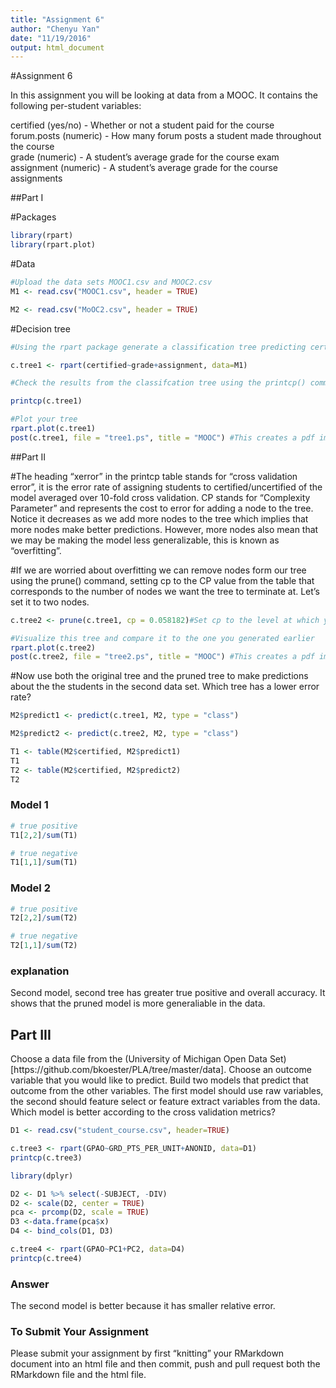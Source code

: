```yaml
---
title: "Assignment 6"
author: "Chenyu Yan"
date: "11/19/2016"
output: html_document
---
```

#Assignment 6

In this assignment you will be looking at data from a MOOC. It contains the following per-student variables:

certified (yes/no) - Whether or not a student paid for the course  
forum.posts (numeric) - How many forum posts a student made throughout the course  
grade (numeric) - A student's average grade for the course exam  
assignment (numeric) - A student's average grade for the course assignments  

##Part I

#Packages
```r
library(rpart)
library(rpart.plot)
```

#Data
```r
#Upload the data sets MOOC1.csv and MOOC2.csv
M1 <- read.csv("MOOC1.csv", header = TRUE)

M2 <- read.csv("MoOC2.csv", header = TRUE)

```

#Decision tree
```r
#Using the rpart package generate a classification tree predicting certified from the other variables in the M1 data frame. Which variables should you use?

c.tree1 <- rpart(certified~grade+assignment, data=M1)

#Check the results from the classifcation tree using the printcp() command

printcp(c.tree1)

#Plot your tree
rpart.plot(c.tree1)
post(c.tree1, file = "tree1.ps", title = "MOOC") #This creates a pdf image of the tree

```

##Part II

#The heading "xerror" in the printcp table stands for "cross validation error", it is the error rate of assigning students to certified/uncertified of the model averaged over 10-fold cross validation. CP stands for "Complexity Parameter" and represents the cost to error for adding a node to the tree. Notice it decreases as we add more nodes to the tree which implies that more nodes make better predictions. However, more nodes also mean that we may be making the model less generalizable, this is known as "overfitting".

#If we are worried about overfitting we can remove nodes form our tree using the prune() command, setting cp to the CP value from the table that corresponds to the number of nodes we want the tree to terminate at. Let's set it to two nodes.

```r
c.tree2 <- prune(c.tree1, cp = 0.058182)#Set cp to the level at which you want the tree to end

#Visualize this tree and compare it to the one you generated earlier
rpart.plot(c.tree2)
post(c.tree2, file = "tree2.ps", title = "MOOC") #This creates a pdf image of the tree

```

#Now use both the original tree and the pruned tree to make predictions about the the students in the second data set. Which tree has a lower error rate?

```r
M2$predict1 <- predict(c.tree1, M2, type = "class")

M2$predict2 <- predict(c.tree2, M2, type = "class")

T1 <- table(M2$certified, M2$predict1)
T1
T2 <- table(M2$certified, M2$predict2)
T2
```
### Model 1

```r
# true positive
T1[2,2]/sum(T1)

# true negative
T1[1,1]/sum(T1)
```
### Model 2
```r
# true positive
T2[2,2]/sum(T2)

# true negative
T2[1,1]/sum(T2)
```

### explanation
Second model, second tree has greater true positive and overall accuracy. It shows that the pruned model is more generaliable in the data. 


## Part III

Choose a data file from the (University of Michigan Open Data Set)[https://github.com/bkoester/PLA/tree/master/data]. Choose an outcome variable that you would like to predict. Build two models that predict that outcome from the other variables. The first model should use raw variables, the second should feature select or feature extract variables from the data. Which model is better according to the cross validation metrics?

```r
D1 <- read.csv("student_course.csv", header=TRUE)

c.tree3 <- rpart(GPAO~GRD_PTS_PER_UNIT+ANONID, data=D1)
printcp(c.tree3)

library(dplyr)

D2 <- D1 %>% select(-SUBJECT, -DIV)
D2 <- scale(D2, center = TRUE)
pca <- prcomp(D2, scale = TRUE)
D3 <-data.frame(pca$x)
D4 <- bind_cols(D1, D3)

c.tree4 <- rpart(GPAO~PC1+PC2, data=D4)
printcp(c.tree4)

```
### Answer

The second model is better because it has smaller relative error.

### To Submit Your Assignment

Please submit your assignment by first "knitting" your RMarkdown document into an html file and then commit, push and pull request both the RMarkdown file and the html file.